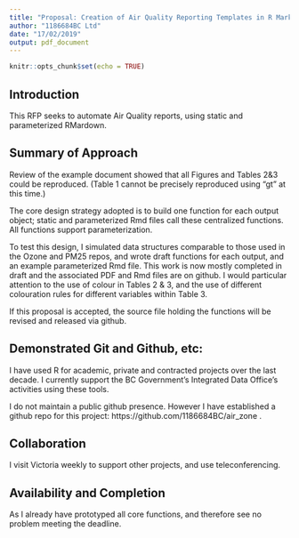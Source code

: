 ```yaml
---
title: "Proposal: Creation of Air Quality Reporting Templates in R Markdown"
author: "1186684BC Ltd"
date: "17/02/2019"
output: pdf_document
---
```


```r
knitr::opts_chunk$set(echo = TRUE)
```
## Introduction

This RFP seeks to automate Air Quality reports, using static and parameterized RMardown. 

## Summary of Approach

Review of the example document showed that all Figures and Tables 2&3 could be reproduced. (Table 1 cannot be precisely reproduced using “gt” at this time.)

The core design strategy adopted is to build one function for each output object; static and parameterized Rmd files call these centralized functions. All functions support parameterization. 

To test this design, I simulated data structures comparable to those used in the Ozone and PM25 repos, and wrote draft functions for each output, and an example parameterized Rmd file. This work is now mostly completed in draft and the associated PDF and Rmd files are on github.
I would particular attention to the use of colour in Tables 2 & 3, and the use of different colouration rules for different variables within Table 3.

If this proposal is accepted, the source file holding the functions  will be revised and released via github.

## Demonstrated Git and Github, etc:

I have used R for academic, private and contracted projects over the last decade. I currently support the BC Government’s Integrated Data Office’s activities using these tools. 

I do not maintain a public github presence. However I have established a github repo for this project: https://github.com/1186684BC/air_zone . 

## Collaboration

I visit Victoria weekly to support other projects, and use teleconferencing.

## Availability and Completion

As I already have prototyped all core functions, and therefore see no problem meeting the deadline.
